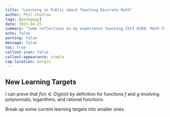 ```yaml
---
title: "Learning in Public about Teaching Discrete Math"
author: Phil Chodrow
tags: [pedagogy]
date: 2023-04-25
summary: "Some reflections on my experience teaching CSCI 0200: Math Foundations of Computing at Middlebury College, and thoughts for next time."
echo: false
warning: false
message: false
toc: true
callout-icon: false
callout-appearance: simple
cap-location: margin
---
```


## New Learning Targets

I can prove that $f(n) \in O(g(n))$ by definition for functions $f$ and $g$ involving polynomials, logarithms, and rational functions. 

Break up some current learning targets into smaller ones. 


